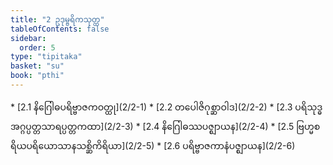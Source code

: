 ```yaml
---
title: "2 ဥဒုမ္ဗရိကသုတ္တ"
tableOfContents: false
sidebar:
  order: 5
type: "tipitaka"
basket: "su"
book: "pthi"
---
```



<DynamicBreadcrumb />



<TableOfContents book="pthi" section="2">
* [2.1 နိဂြေါဓပရိဗ္ဗာဇကဝတ္ထု](2/2-1)
* [2.2 တပေါဇိဂုစ္ဆာဝါဒ](2/2-2)
* [2.3 ပရိသုဒ္ဓအဂ္ဂပ္ပတ္တသာရပ္ပတ္တကထာ](2/2-3)
* [2.4 နိဂြေါဓဿပဇ္ဈာယန](2/2-4)
* [2.5 ဗြဟ္မစရိယပရိယောသာနသစ္ဆိကိရိယာ](2/2-5)
* [2.6 ပရိဗ္ဗာဇကာနံပဇ္ဈာယန](2/2-6)
</TableOfContents>